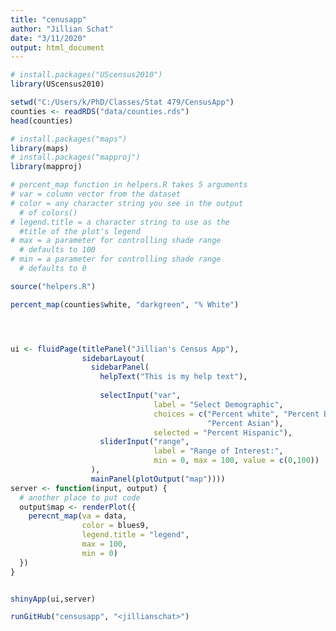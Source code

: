 ```yaml
---
title: "cenusapp"
author: "Jillian Schat"
date: "3/11/2020"
output: html_document
---
```


```r
# install.packages("UScensus2010")
library(UScensus2010)

setwd("C:/Users/k/PhD/Classes/Stat 479/CensusApp")
counties <- readRDS("data/counties.rds")
head(counties)

# install.packages("maps")
library(maps)
# install.packages("mapproj")
library(mapproj)

# percent_map function in helpers.R takes 5 arguments
# var = column vector from the dataset
# color = any character string you see in the output 
  # of colors()
# legend.title = a character string to use as the 
  #title of the plot's legend
# max = a parameter for controlling shade range
  # defaults to 100
# min = a parameter for controlling shade range
  # defaults to 0

source("helpers.R")

percent_map(counties$white, "darkgreen", "% White")




ui <- fluidPage(titlePanel("Jillian's Census App"),
                sidebarLayout(
                  sidebarPanel(
                    helpText("This is my help text"),
                    
                    selectInput("var",
                                label = "Select Demographic",
                                choices = c("Percent white", "Percent Black", "Percent Hispanic",
                                            "Percent Asian"),
                                selected = "Percent Hispanic"),
                    sliderInput("range",
                                label = "Range of Interest:",
                                min = 0, max = 100, value = c(0,100))
                  ),
                  mainPanel(plotOutput("map"))))
server <- function(input, output) {
  # another place to put code
  output$map <- renderPlot({
    perecnt_map(va = data, 
                color = blues9, 
                legend.title = "legend", 
                max = 100, 
                min = 0)
  })
}


shinyApp(ui,server)

runGitHub("censusapp", "<jillianschat>")
```

